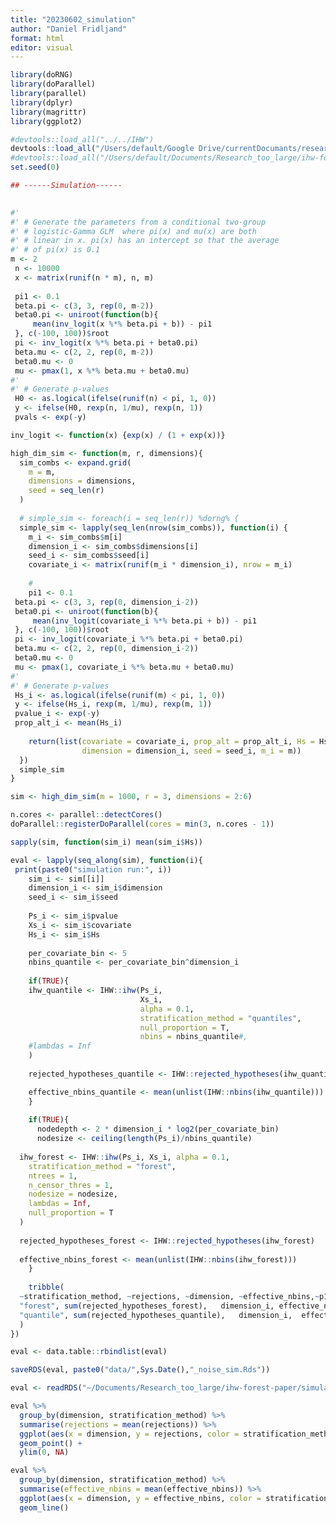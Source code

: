 ```yaml
---
title: "20230602_simulation"
author: "Daniel Fridljand"
format: html
editor: visual
---
```


```r
library(doRNG)
library(doParallel)
library(parallel)
library(dplyr)
library(magrittr)
library(ggplot2)

#devtools::load_all("../../IHW")
devtools::load_all("/Users/default/Google Drive/currentDocumants/research/2022_IHW-Forest/Code/IHW")
#devtools::load_all("/Users/default/Documents/Research_too_large/ihw-forest-paper/IHWForestPaper")
set.seed(0)
```

```r
## ------Simulation------

 
#'
#' # Generate the parameters from a conditional two-group
#' # logistic-Gamma GLM  where pi(x) and mu(x) are both
#' # linear in x. pi(x) has an intercept so that the average
#' # of pi(x) is 0.1
m <- 2
 n <- 10000
 x <- matrix(runif(n * m), n, m)
 
 pi1 <- 0.1
 beta.pi <- c(3, 3, rep(0, m-2))
 beta0.pi <- uniroot(function(b){
     mean(inv_logit(x %*% beta.pi + b)) - pi1
 }, c(-100, 100))$root
 pi <- inv_logit(x %*% beta.pi + beta0.pi)
 beta.mu <- c(2, 2, rep(0, m-2))
 beta0.mu <- 0
 mu <- pmax(1, x %*% beta.mu + beta0.mu)
#'
#' # Generate p-values
 H0 <- as.logical(ifelse(runif(n) < pi, 1, 0))
 y <- ifelse(H0, rexp(n, 1/mu), rexp(n, 1))
 pvals <- exp(-y)
```

```r
inv_logit <- function(x) {exp(x) / (1 + exp(x))}
```

```r
high_dim_sim <- function(m, r, dimensions){
  sim_combs <- expand.grid(
    m = m,
    dimensions = dimensions,
    seed = seq_len(r)
  )
  
  # simple_sim <- foreach(i = seq_len(r)) %dorng% {
  simple_sim <- lapply(seq_len(nrow(sim_combs)), function(i) {
    m_i <- sim_combs$m[i]
    dimension_i <- sim_combs$dimensions[i]
    seed_i <- sim_combs$seed[i]
    covariate_i <- matrix(runif(m_i * dimension_i), nrow = m_i)
    
    #
    pi1 <- 0.1
 beta.pi <- c(3, 3, rep(0, dimension_i-2))
 beta0.pi <- uniroot(function(b){
     mean(inv_logit(covariate_i %*% beta.pi + b)) - pi1
 }, c(-100, 100))$root
 pi <- inv_logit(covariate_i %*% beta.pi + beta0.pi)
 beta.mu <- c(2, 2, rep(0, dimension_i-2))
 beta0.mu <- 0
 mu <- pmax(1, covariate_i %*% beta.mu + beta0.mu)
#'
#' # Generate p-values
 Hs_i <- as.logical(ifelse(runif(m) < pi, 1, 0))
 y <- ifelse(Hs_i, rexp(m, 1/mu), rexp(m, 1))
 pvalue_i <- exp(-y)
 prop_alt_i <- mean(Hs_i)
 
    return(list(covariate = covariate_i, prop_alt = prop_alt_i, Hs = Hs_i, pvalue = pvalue_i, 
                dimension = dimension_i, seed = seed_i, m_i = m))
  })
  simple_sim
}
```

```r
sim <- high_dim_sim(m = 1000, r = 3, dimensions = 2:6)

```

```r
n.cores <- parallel::detectCores()
doParallel::registerDoParallel(cores = min(3, n.cores - 1))
```

```r
sapply(sim, function(sim_i) mean(sim_i$Hs))

```

```r
eval <- lapply(seq_along(sim), function(i){
 print(paste0("simulation run:", i))
    sim_i <- sim[[i]]
    dimension_i <- sim_i$dimension
    seed_i <- sim_i$seed
    
    Ps_i <- sim_i$pvalue
    Xs_i <- sim_i$covariate
    Hs_i <- sim_i$Hs
    
    per_covariate_bin <- 5
    nbins_quantile <- per_covariate_bin^dimension_i
    
    if(TRUE){
    ihw_quantile <- IHW::ihw(Ps_i, 
                             Xs_i, 
                             alpha = 0.1, 
                             stratification_method = "quantiles", 
                             null_proportion = T,
                             nbins = nbins_quantile#,
    #lambdas = Inf
    )
  
    rejected_hypotheses_quantile <- IHW::rejected_hypotheses(ihw_quantile)

    effective_nbins_quantile <- mean(unlist(IHW::nbins(ihw_quantile)))
    }
  
    if(TRUE){
      nodedepth <- 2 * dimension_i * log2(per_covariate_bin)
      nodesize <- ceiling(length(Ps_i)/nbins_quantile)
  
  ihw_forest <- IHW::ihw(Ps_i, Xs_i, alpha = 0.1,
    stratification_method = "forest",
    ntrees = 1, 
    n_censor_thres = 1, 
    nodesize = nodesize,
    lambdas = Inf,
    null_proportion = T
  )
    
  rejected_hypotheses_forest <- IHW::rejected_hypotheses(ihw_forest)
  
  effective_nbins_forest <- mean(unlist(IHW::nbins(ihw_forest)))
    }      
    
    tribble(
  ~stratification_method, ~rejections, ~dimension, ~effective_nbins,~p1,
  "forest", sum(rejected_hypotheses_forest),   dimension_i, effective_nbins_forest, mean(Hs_i),
  "quantile", sum(rejected_hypotheses_quantile),   dimension_i,  effective_nbins_quantile, mean(Hs_i)
  ) 
})

```

```r
eval <- data.table::rbindlist(eval)

saveRDS(eval, paste0("data/",Sys.Date(),"_noise_sim.Rds"))
```

```r
eval <- readRDS("~/Documents/Research_too_large/ihw-forest-paper/simulation/data/2023-06-12_noise_sim.Rds")
```

```r
eval %>%
  group_by(dimension, stratification_method) %>%
  summarise(rejections = mean(rejections)) %>%
  ggplot(aes(x = dimension, y = rejections, color = stratification_method)) +
  geom_point() +
  ylim(0, NA)
```

```r
eval %>%
  group_by(dimension, stratification_method) %>%
  summarise(effective_nbins = mean(effective_nbins)) %>%
  ggplot(aes(x = dimension, y = effective_nbins, color = stratification_method)) +
  geom_line() 
```
